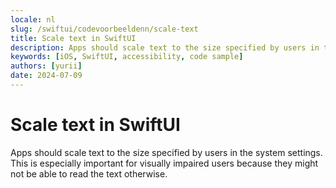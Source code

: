 ```yaml
---
locale: nl
slug: /swiftui/codevoorbeeldenn/scale-text
title: Scale text in SwiftUI
description: Apps should scale text to the size specified by users in the system settings.
keywords: [iOS, SwiftUI, accessibility, code sample]
authors: [yurii]
date: 2024-07-09
---
```


# Scale text in SwiftUI

Apps should scale text to the size specified by users in the system settings. This is especially important for visually impaired users because they might not be able to read the text otherwise.

<CodeSample id="text-scale" framework="swiftui" locale="nl"/>
